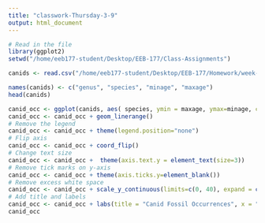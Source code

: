 ```yaml
---
title: "classwork-Thursday-3-9"
output: html_document
---
```



```r
# Read in the file
library(ggplot2)
setwd("/home/eeb177-student/Desktop/EEB-177/Class-Assignments")

canids <- read.csv("/home/eeb177-student/Desktop/EEB-177/Homework/week-8/canid-ranges.csv", header =F, as.is = T)

names(canids) <- c("genus", "species", "minage", "maxage")
head(canids)
```

```r
canid_occ <- ggplot(canids, aes( species, ymin = maxage, ymax=minage, colour = genus))
canid_occ <- canid_occ + geom_linerange()
# Remove the legend
canid_occ <- canid_occ + theme(legend.position="none") 
# Flip axis
canid_occ <- canid_occ + coord_flip() 
# Change text size
canid_occ <- canid_occ +  theme(axis.text.y = element_text(size=3)) 
# Remove tick marks on y-axis
canid_occ <- canid_occ + theme(axis.ticks.y=element_blank()) 
# Remove excess white space
canid_occ <- canid_occ + scale_y_continuous(limits=c(0, 40), expand = c(0, 0), breaks=c(0, 10, 20, 30, 40)) 
# Add title and labels
canid_occ <- canid_occ + labs(title = "Canid Fossil Occurrences", x = "Species", y = "Ma ago") + theme(plot.title = element_text(hjust = 0.5, size=22, face = "bold"), axis.title =element_text(size=20))  
canid_occ
```